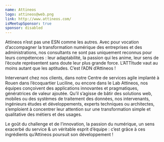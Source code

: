 ```yaml
---
name: Attineos
logo: attineos@web.png
link: http://www.attineos.com/
isMeetupSponsor: true
sponsor: disabled
---
```


Attineos n’est pas une ESN comme les autres. Avec pour vocation d’accompagner la
transformation numérique des entreprises et des administrations, nos consultants
ne sont pas uniquement reconnus pour leurs compétences : leur adaptabilité, la
passion qui les anime, leur sens de l’écoute représentent sans doute leur plus
grande force. L’ATTItude vaut au moins autant que les aptitudes. C’est l’ADN
d’Attineos !

Intervenant chez nos clients, dans notre Centre de services agile implanté à
Rouen dans l’écoquartier Luciline, ou encore dans le Lab Attineos, nos équipes
conçoivent des applications innovantes et pragmatiques, génératrices de valeur
ajoutée. Qu’il s’agisse de bâtir des solutions web, mobiles ou des systèmes de
traitement des données, nos intervenants, ingénieurs études et développements,
experts techniques ou architectes, s’emploient à concentrer leur attention sur
une transformation simple et qualitative des métiers et des usages.

Le goût du challenge et de l’innovation, la passion du numérique, un sens
exacerbé du service & un véritable esprit d’équipe : c’est grâce à ces
ingrédients qu’Attineos poursuit son développement !
